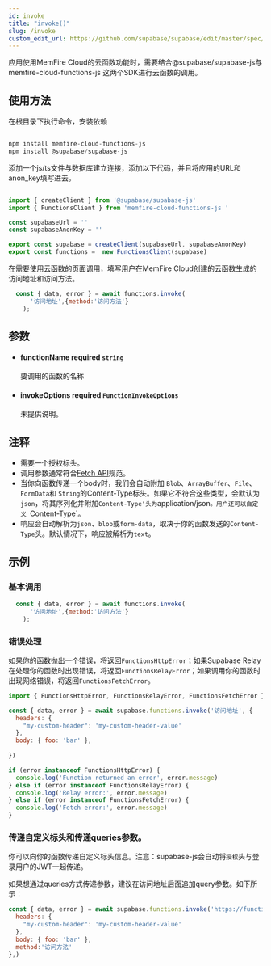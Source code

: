 ```yaml
---
id: invoke
title: "invoke()"
slug: /invoke
custom_edit_url: https://github.com/supabase/supabase/edit/master/spec/supabase_js_v2.yml
---
```


应用使用MemFire Cloud的云函数功能时，需要结合@supabase/supabase-js与memfire-cloud-functions-js 这两个SDK进行云函数的调用。

## 使用方法

在根目录下执行命令，安装依赖

```js

npm install memfire-cloud-functions-js
npm install @supabase/supabase-js

```

添加一个js/ts文件与数据库建立连接，添加以下代码，并且将应用的URL和anon_key填写进去。

```js

import { createClient } from '@supabase/supabase-js'
import { FunctionsClient } from 'memfire-cloud-functions-js '

const supabaseUrl = ''
const supabaseAnonKey = ''

export const supabase = createClient(supabaseUrl, supabaseAnonKey)
export const functions =  new FunctionsClient(supabase)


```
在需要使用云函数的页面调用，填写用户在MemFire Cloud创建的云函数生成的访问地址和访问方法。

```js
  const { data, error } = await functions.invoke(
      '访问地址',{method:'访问方法'}
    );
```


## 参数


<ul className="method-list-group">
  
<li className="method-list-item">
  <h4 className="method-list-item-label">
    <span className="method-list-item-label-name">
      functionName
    </span>
    <span className="method-list-item-label-badge required">
      required
    </span>
    <span className="method-list-item-validation">
      <code>string</code>
    </span>
  </h4>
  <div class="method-list-item-description">

要调用的函数的名称

  </div>
  
</li>


<li className="method-list-item">
  <h4 className="method-list-item-label">
    <span className="method-list-item-label-name">
      invokeOptions
    </span>
    <span className="method-list-item-label-badge required">
      required
    </span>
    <span className="method-list-item-validation">
      <code>FunctionInvokeOptions</code>
    </span>
  </h4>
  <div class="method-list-item-description">

未提供说明。

  </div>
  
</li>

</ul>


## 注释

- 需要一个授权标头。
- 调用参数通常符合[Fetch API](https://developer.mozilla.org/en-US/docs/Web/API/Fetch_API)规范。
- 当你向函数传递一个body时，我们会自动附加 `Blob`、`ArrayBuffer`、`File`、`FormData`和 `String`的Content-Type标头。如果它不符合这些类型，会默认为`json`，将其序列化并附加`Content-Type'头为`application/json`。用户还可以自定义 `Content-Type`。
- 响应会自动解析为`json`、`blob`或`form-data`，取决于你的函数发送的`Content-Type`头。默认情况下，响应被解析为`text`。










## 示例

### 基本调用


```js
  const { data, error } = await functions.invoke(
      '访问地址',{method:'访问方法'}
    );
```

### 错误处理

如果你的函数抛出一个错误，将返回`FunctionsHttpError`；如果Supabase Relay在处理你的函数时出现错误，将返回`FunctionsRelayError`；如果调用你的函数时出现网络错误，将返回`FunctionsFetchError`。


```js
import { FunctionsHttpError, FunctionsRelayError, FunctionsFetchError } from "@supabase/supabase-js";

const { data, error } = await supabase.functions.invoke('访问地址', {
  headers: {
    "my-custom-header": 'my-custom-header-value'
  },
  body: { foo: 'bar' },
  
})

if (error instanceof FunctionsHttpError) {
  console.log('Function returned an error', error.message)
} else if (error instanceof FunctionsRelayError) {
  console.log('Relay error:', error.message)
} else if (error instanceof FunctionsFetchError) {
  console.log('Fetch error:', error.message)
}
```

### 传递自定义标头和传递queries参数。

你可以向你的函数传递自定义标头信息。注意：supabase-js会自动将`授权`头与登录用户的JWT一起传递。

如果想通过queries方式传递参数，建议在访问地址后面追加query参数。如下所示：


```js
const { data, error } = await supabase.functions.invoke('https://functions1.memfiredb.com/xxxxxxxxx/functionName?action=pay', {
  headers: {
    "my-custom-header": 'my-custom-header-value'
  },
  body: { foo: 'bar' },
  method:'访问方法'
},)
```